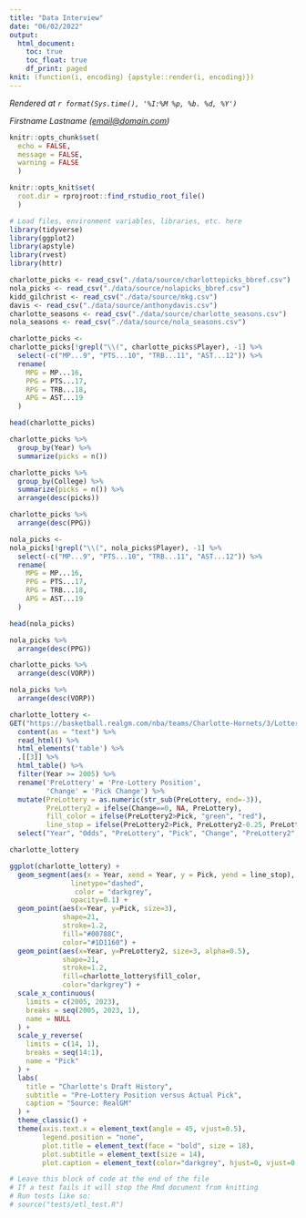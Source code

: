 ```yaml
---
title: "Data Interview"
date: "06/02/2022"
output:
  html_document:
    toc: true
    toc_float: true
    df_print: paged
knit: (function(i, encoding) {apstyle::render(i, encoding)})
---
```

<!-- Timestamp: leave this in to automatically track when a file is rendered -->
*Rendered at `r format(Sys.time(), '%I:%M %p, %b. %d, %Y')`*

<!-- Contact info: leave author/reporter/editor contact info here -->
*Firstname Lastname (<email@domain.com>)*

```r
knitr::opts_chunk$set(
  echo = FALSE,
  message = FALSE,
  warning = FALSE
  )

knitr::opts_knit$set(
  root.dir = rprojroot::find_rstudio_root_file()
  )
```

```r
# Load files, environment variables, libraries, etc. here
library(tidyverse)
library(ggplot2)
library(apstyle)
library(rvest)
library(httr)

charlotte_picks <- read_csv("./data/source/charlottepicks_bbref.csv")
nola_picks <- read_csv("./data/source/nolapicks_bbref.csv")
kidd_gilchrist <- read_csv("./data/source/mkg.csv")
davis <- read_csv("./data/source/anthonydavis.csv")
charlotte_seasons <- read_csv("./data/source/charlotte_seasons.csv")
nola_seasons <- read_csv("./data/source/nola_seasons.csv")
```

```r
charlotte_picks <-
charlotte_picks[!grepl("\\(", charlotte_picks$Player), -1] %>%
  select(-c("MP...9", "PTS...10", "TRB...11", "AST...12")) %>%
  rename(
    MPG = MP...16,
    PPG = PTS...17,
    RPG = TRB...18,
    APG = AST...19
  )

head(charlotte_picks)
```

```r
charlotte_picks %>%
  group_by(Year) %>%
  summarize(picks = n())
```

```r
charlotte_picks %>%
  group_by(College) %>%
  summarize(picks = n()) %>%
  arrange(desc(picks))
```

```r
charlotte_picks %>%
  arrange(desc(PPG))
```

```r
nola_picks <-
nola_picks[!grepl("\\(", nola_picks$Player), -1] %>%
  select(-c("MP...9", "PTS...10", "TRB...11", "AST...12")) %>%
  rename(
    MPG = MP...16,
    PPG = PTS...17,
    RPG = TRB...18,
    APG = AST...19
  )

head(nola_picks)
```

```r
nola_picks %>%
  arrange(desc(PPG))
```

```r
charlotte_picks %>%
  arrange(desc(VORP))
```

```r
nola_picks %>%
  arrange(desc(VORP))
```

```r
charlotte_lottery <-
GET("https://basketball.realgm.com/nba/teams/Charlotte-Hornets/3/Lottery-History") %>%
  content(as = "text") %>%
  read_html() %>%
  html_elements('table') %>%
  .[[3]] %>%
  html_table() %>%
  filter(Year >= 2005) %>%
  rename('PreLottery' = 'Pre-Lottery Position',
         'Change' = 'Pick Change') %>%
  mutate(PreLottery = as.numeric(str_sub(PreLottery, end=-3)),
         PreLottery2 = ifelse(Change==0, NA, PreLottery),
         fill_color = ifelse(PreLottery2>Pick, "green", "red"),
         line_stop = ifelse(PreLottery2>Pick, PreLottery2-0.25, PreLottery2+0.25)) %>%
  select("Year", "Odds", "PreLottery", "Pick", "Change", "PreLottery2", "fill_color", "line_stop")

charlotte_lottery
```

```r

ggplot(charlotte_lottery) +
  geom_segment(aes(x = Year, xend = Year, y = Pick, yend = line_stop),
               linetype="dashed",
                color = "darkgrey",
               opacity=0.1) +
  geom_point(aes(x=Year, y=Pick, size=3),
             shape=21,
             stroke=1.2,
             fill="#00788C",
             color="#1D1160") +
  geom_point(aes(x=Year, y=PreLottery2, size=3, alpha=0.5),
             shape=21,
             stroke=1.2,
             fill=charlotte_lottery$fill_color,
             color="darkgrey") +
  scale_x_continuous(
    limits = c(2005, 2023),
    breaks = seq(2005, 2023, 1),
    name = NULL
  ) +
  scale_y_reverse(
    limits = c(14, 1),
    breaks = seq(14:1),
    name = "Pick"
  ) +
  labs(
    title = "Charlotte's Draft History",
    subtitle = "Pre-Lottery Position versus Actual Pick",
    caption = "Source: RealGM"
  ) +
  theme_classic() +
  theme(axis.text.x = element_text(angle = 45, vjust=0.5),
        legend.position = "none",
        plot.title = element_text(face = "bold", size = 18),
        plot.subtitle = element_text(size = 14),
        plot.caption = element_text(color="darkgrey", hjust=0, vjust=0.5))
```


<!-- This section is for a tests code block -->

```r
# Leave this block of code at the end of the file
# If a test fails it will stop the Rmd document from knitting
# Run tests like so:
# source("tests/etl_test.R")
```
